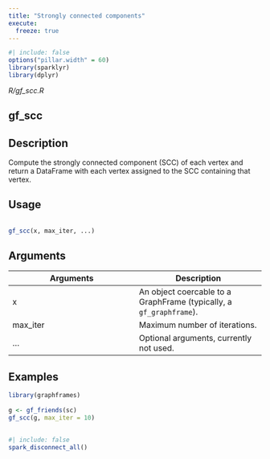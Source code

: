 ```yaml
---
title: "Strongly connected components"
execute:
  freeze: true
---
```


```r
#| include: false
options("pillar.width" = 60)
library(sparklyr) 
library(dplyr)
```

*R/gf_scc.R*

## gf_scc

## Description
 Compute the strongly connected component (SCC) of each vertex and return a   DataFrame with each vertex assigned to the SCC containing that vertex. 


## Usage
```r
 
gf_scc(x, max_iter, ...) 
```

## Arguments
|Arguments|Description|
|---|---|
| x | An object coercable to a GraphFrame (typically, a `gf_graphframe`). |
| max_iter | Maximum number of iterations. |
| ... | Optional arguments, currently not used. |





## Examples
```r
library(graphframes)
 
g <- gf_friends(sc) 
gf_scc(g, max_iter = 10) 
 
```



```r
#| include: false
spark_disconnect_all()
```
